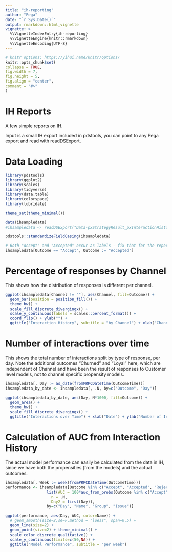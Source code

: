 ```yaml
---
title: "ih-reporting"
author: "Pega"
date: "`r Sys.Date()`"
output: rmarkdown::html_vignette
vignette: >
  %\VignetteIndexEntry{ih-reporting}
  %\VignetteEngine{knitr::rmarkdown}
  %\VignetteEncoding{UTF-8}
---
```

  
```r
# knitr options: https://yihui.name/knitr/options/
knitr::opts_chunk$set(
collapse = TRUE,
fig.width = 7,
fig.height = 5,
fig.align = "center",
comment = "#>"
)
```

# IH Reports

A few simple reports on IH.

Input is a small IH export included in pdstools, you can point to any Pega
export and read with readDSExport.

# Data Loading

```r
library(pdstools)
library(ggplot2)
library(scales)
library(tidyverse)
library(data.table)
library(colorspace)
library(lubridate)

theme_set(theme_minimal())

data(ihsampledata) 
#ihsampledata <- readDSExport("Data-pxStrategyResult_pxInteractionHistory", "~/Downloads"

pdstools::standardizeFieldCasing(ihsampledata)

# Both "Accept" and "Accepted" occur as labels - fix that for the reporting
ihsampledata[Outcome == "Accept", Outcome := "Accepted"]
```

# Percentage of responses by Channel

This shows how the distribution of responses is different per channel.

```r
ggplot(ihsampledata[Channel != ""], aes(Channel, fill=Outcome)) + 
  geom_bar(position = position_fill()) +
  theme_bw() +
  scale_fill_discrete_divergingx() +
  scale_y_continuous(labels = scales::percent_format()) +
  coord_flip() + ylab("") +
  ggtitle("Interaction History", subtitle = "by Channel") + xlab("Channel")
```
# Number of interactions over time

This shows the total number of interactions split by type of response, per
day. Note the additional outcomes "Churned" and "Loyal" here, which are
independent of Channel and have been the result of responses to Customer level
models, not to channel specific propensity models.

```r
ihsampledata[, Day := as_date(fromPRPCDateTime(OutcomeTime))]
ihsampledata_by_date <- ihsampledata[, .N, by=c("Outcome", "Day")]

ggplot(ihsampledata_by_date, aes(Day, N*1000, fill=Outcome)) +
  geom_area() +
  theme_bw() +
  scale_fill_discrete_divergingx() +
  ggtitle("Interactions over Time") + xlab("Date") + ylab("Number of Interactions")
```

# Calculation of AUC from Interaction History 

The actual model performance can easily be calculated from the data in IH, since
we have both the propensities (from the models) and the actual outcomes.

```r
ihsampledata[, Week := week(fromPRPCDateTime(OutcomeTime))]
performance <- ihsampledata[Outcome %in% c("Accept", "Accepted", "Rejected"), 
                  list(AUC = 100*auc_from_probs(Outcome %in% c("Accept", "Accepted"), Propensity),
                    n = .N,
                    Day2 = first(Day)), 
                  by=c("Day", "Name", "Group", "Issue")]

ggplot(performance, aes(Day, AUC, color=Name)) +
  # geom_smooth(size=2,se=F,method = "loess", span=0.5) + 
  geom_line(size=2) + 
  geom_point(size=2) + theme_minimal() +
  scale_color_discrete_qualitative() +
  scale_y_continuous(limits=c(50,NA)) +
  ggtitle("Model Performance", subtitle = "per week")
```


